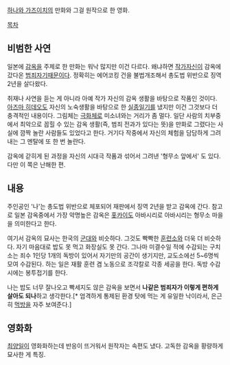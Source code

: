 [[하나와 가즈이치]]의 만화와 그걸 원작으로 한 영화.

[[목차]]

== 비범한 사연 ==
일본에 [[감옥]]을 주제로 한 만화는 워낙 많지만 이건 다르다. 왜냐하면 [[작가]]자신이 감옥에 갔다온 [[범죄자]]기때문이다. 정확히는 에어코킹 건을 불법개조해서 총도법 위반으로 징역 2년을 살다왔다.

취재나 사연을 듣는 게 아니라 아예 작가 자신의 감옥 생활을 바탕으로 작품인 것이다. [[아즈마 히데오]]도 자신의 노숙생활을 바탕으로 한 [[실종일기]]를 냈지만 이건 그것보다 더 충격적인 내용이다. 그림체는 [[극화체]]로 미소녀와는 거리가 좀 멀다. 일단 사람의 치부중에서 최악으로 꼽힐 수 있는 감옥 생활(즉, 범죄 전과가 있다는 뜻)을 만화로 그렸다는 사실에 깜짝 놀란 사람들도 있었다고 한다. 거기다 작중에서 자신의 체험을 담담하게 그려내는 그 멘탈에 또 한 번 놀란다. 

감옥에 갇히게 된 과정을 자신의 시대극 작품과 섞어서 그려낸 '형무소 앞에서' 도 있다. 다만 이 쪽은 난해한 편.

== 내용 ==
주인공인 '나'는 총도법 위반으로 체포되어 재판에서 징역 2년을 받고 감옥에 간다. 참고로 일본 감옥중에서 가장 악명높은 감옥은 [[홋카이도]] 아바시리로 아바시리는 형무소 마을을 의미한다고 한다.

여기서 감옥의 묘사는 한국의 [[군대]]와 비슷하다. 그것도 빡빡한 [[훈련소]]와 더욱 더 비슷하다. 자기 마음대로 밥도 못 먹고 화장실도 못 간다. 그나마 미결수일 적에 수감되는 구치소는 죄수 1인당 1개의 독방이 있어서 자기만의 공간이 생기지만, 교도소에선 5~6명씩 모여 수감된다. 하는 일은 재활 훈련 겸 노동으로 조각칼로 각종 세공을 한다. 독방 수감시에는 봉투접기를 한다.

나는 밥도 너무 잘나오고 빡세지도 않은 감옥을 보면서 '''나같은 범죄자가 이렇게 편하게 살아도 되나'''하고 생각한다.[* 엄격하게 통제된 환경 탓에 먹는 게 유일한 낙이라서, 은근히 [[먹방]]을 자주 보여준다.]

== 영화화 ==
[[최양일]]이 영화화하는데 반응이 뜨거워서 원작자는 속편도 냈다. 고독한 감옥을 황량하게 묘사한 게 특징.
